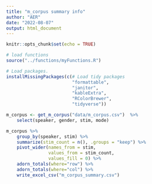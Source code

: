 ```yaml
---
title: "m_corpus summary info"
author: "AER"
date: "2022-08-07"
output: html_document
---
```


```r
knitr::opts_chunk$set(echo = TRUE)

# load functions
source("../functions/myFunctions.R") 

# Load packages.
installMissingPackages(c(# Load tidy packages
                         "formattable",
                         "janitor",
                         "kableExtra",
                         "RColorBrewer",
                         "tidyverse"))

m_corpus <- get_m_corpus("data/m_corpus.csv")  %>%
    select(speaker, gender, stim, mode)
```

```r
m_corpus %>% 
    group_by(speaker, stim) %>% 
    summarize(stim_count = n(), .groups = "keep") %>% 
    pivot_wider(names_from = stim,
                values_from = stim_count,
                values_fill = 0) %>% 
    adorn_totals(where="row") %>% 
    adorn_totals(where="col") %>% 
    write_excel_csv("m_corpus_summary.csv")
    

    
```

